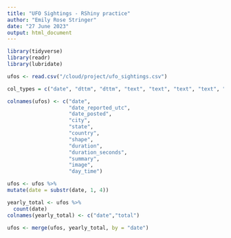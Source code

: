 ```yaml
---
title: "UFO Sightings - RShiny practice"
author: "Emily Rose Stringer"
date: "27 June 2023"
output: html_document
---
```


```r
library(tidyverse)
library(readr)
library(lubridate)
```

```r
ufos <- read.csv("/cloud/project/ufo_sightings.csv")

col_types = c("date", "dttm", "dttm", "text", "text", "text", "text", "text", "dbl", "text", "lgl", "text")
```

```r
colnames(ufos) <- c("date", 
                    "date_reported_utc", 
                    "date_posted", 
                    "city", 
                    "state", 
                    "country", 
                    "shape",
                    "duration", 
                    "duration_seconds", 
                    "summary", 
                    "image",
                    "day_time")
```


```r
ufos <- ufos %>%
mutate(date = substr(date, 1, 4))

yearly_total <- ufos %>%
  count(date)
colnames(yearly_total) <- c("date","total")

ufos <- merge(ufos, yearly_total, by = "date")
```





